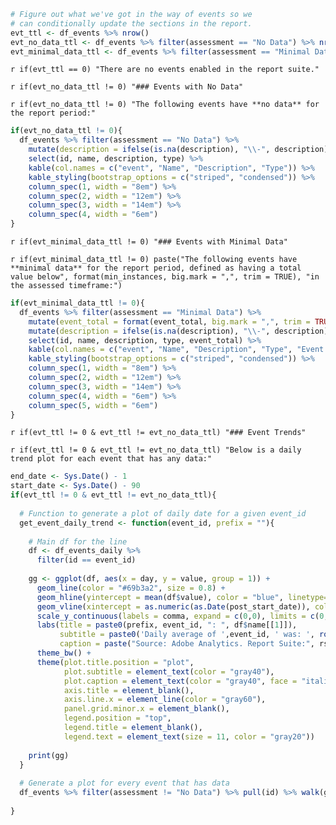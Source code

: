 ```{r event_counts, echo = FALSE, warning = FALSE, message = FALSE}
# Figure out what we've got in the way of events so we 
# can conditionally update the sections in the report.
evt_ttl <- df_events %>% nrow()
evt_no_data_ttl <- df_events %>% filter(assessment == "No Data") %>% nrow()
evt_minimal_data_ttl <- df_events %>% filter(assessment == "Minimal Data") %>% nrow()
```

`r if(evt_ttl == 0) "There are no events enabled in the report suite."`

`r if(evt_no_data_ttl != 0) "### Events with No Data"`

`r if(evt_no_data_ttl != 0) "The following events have **no data** for the report period:"`

```{r events_no_data, echo = FALSE, fig.align='center', warning = FALSE, message = FALSE}
if(evt_no_data_ttl != 0){
  df_events %>% filter(assessment == "No Data") %>% 
    mutate(description = ifelse(is.na(description), "\\-", description)) %>% 
    select(id, name, description, type) %>% 
    kable(col.names = c("event", "Name", "Description", "Type")) %>% 
    kable_styling(bootstrap_options = c("striped", "condensed")) %>% 
    column_spec(1, width = "8em") %>% 
    column_spec(2, width = "12em") %>% 
    column_spec(3, width = "14em") %>% 
    column_spec(4, width = "6em") 
}
```

`r if(evt_minimal_data_ttl != 0) "### Events with Minimal Data"`

`r if(evt_minimal_data_ttl != 0) paste("The following events have **minimal data** for the report period, defined as having a total value below", format(min_instances, big.mark = ",", trim = TRUE), "in the assessed timeframe:")`

```{r events_minimal_data, echo = FALSE, fig.align='center',warning = FALSE, message = FALSE}
if(evt_minimal_data_ttl != 0){
  df_events %>% filter(assessment == "Minimal Data") %>% 
    mutate(event_total = format(event_total, big.mark = ",", trim = TRUE)) %>% 
    mutate(description = ifelse(is.na(description), "\\-", description)) %>% 
    select(id, name, description, type, event_total) %>% 
    kable(col.names = c("event", "Name", "Description", "Type", "Event Total")) %>% 
    kable_styling(bootstrap_options = c("striped", "condensed")) %>% 
    column_spec(1, width = "8em") %>% 
    column_spec(2, width = "12em") %>% 
    column_spec(3, width = "14em") %>% 
    column_spec(4, width = "6em") %>% 
    column_spec(5, width = "6em")
}
```

`r if(evt_ttl != 0 & evt_ttl != evt_no_data_ttl) "### Event Trends"`

`r if(evt_ttl != 0 & evt_ttl != evt_no_data_ttl) "Below is a daily trend plot for each event that has any data:"`

```{r event_trends, echo = FALSE, warning = FALSE, fig.align='center',message = FALSE, fig.width = 9, fig.height = 5}
end_date <- Sys.Date() - 1
start_date <- Sys.Date() - 90
if(evt_ttl != 0 & evt_ttl != evt_no_data_ttl){
  
  # Function to generate a plot of daily date for a given event_id
  get_event_daily_trend <- function(event_id, prefix = ""){
    
    # Main df for the line
    df <- df_events_daily %>% 
      filter(id == event_id)
    
    gg <- ggplot(df, aes(x = day, y = value, group = 1)) + 
      geom_line(color = "#69b3a2", size = 0.8) +
      geom_hline(yintercept = mean(df$value), color = "blue", linetype='dotted', lwd = .8, alpha = 0.5) +
      geom_vline(xintercept = as.numeric(as.Date(post_start_date)), color = "red", linetype='dotted', lwd = .8, alpha=0.5) +
      scale_y_continuous(labels = comma, expand = c(0,0), limits = c(0, max(df$value) * 1.05)) +
      labs(title = paste0(prefix, event_id, ": ", df$name[[1]]),
           subtitle = paste0('Daily average of ',event_id, ' was: ', round(mean(df$value), 0)),
           caption = paste("Source: Adobe Analytics. Report Suite:", rsid, "-", format(start_date, "%d %b"), "to", format(end_date, "%b %d"))) +
      theme_bw() +
      theme(plot.title.position = "plot",
            plot.subtitle = element_text(color = "gray40"),
            plot.caption = element_text(color = "gray40", face = "italic"),
            axis.title = element_blank(),
            axis.line.x = element_line(color = "gray60"),
            panel.grid.minor.x = element_blank(),
            legend.position = "top",
            legend.title = element_blank(),
            legend.text = element_text(size = 11, color = "gray20"))
    
    print(gg)
  }
  
  # Generate a plot for every event that has data
  df_events %>% filter(assessment != "No Data") %>% pull(id) %>% walk(get_event_daily_trend)
  
}
```

